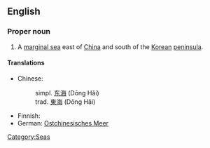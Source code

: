 ==English==
{{wikipedia}}

===Proper noun===
{{en-proper noun}}

# A [[marginal sea]] east of [[China]] and south of the [[Korean]] [[peninsula]]. 

====Translations====
{{top}}
*Chinese:
*:simpl. [[东海]] (Dōng Hǎi)
*:trad. [[東海]] (Dōng Hǎi)
* Finnish: {{t|fi|Itä-Kiinanmeri}}
* German: [[Ostchinesisches Meer]]
{{bottom}}

[[Category:Seas]]